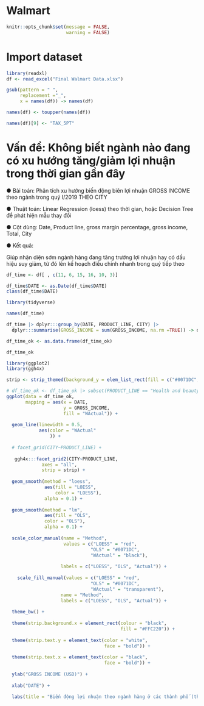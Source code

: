 # Walmart

```r
knitr::opts_chunk$set(message = FALSE,  
                      warning = FALSE)   
```

# Import dataset

```r
library(readxl)
df <- read_excel("Final Walmart Data.xlsx")

gsub(pattern = " ",
     replacement ="_",
     x = names(df)) -> names(df)

names(df) <- toupper(names(df))

names(df)[9] <- "TAX_5PT"
```

# Vấn đề: Không biết ngành nào đang có xu hướng tăng/giảm lợi nhuận trong thời gian gần đây

● Bài toán: Phân tích xu hướng biến động biên lợi nhuận GROSS INCOME theo ngành trong quý I/2019 THEO CITY

● Thuật toán: Linear Regression (loess) theo thời gian, hoặc Decision Tree để phát hiện mẫu thay đổi

● Cột dùng: Date, Product line, gross margin percentage, gross income, Total, City

● Kết quả:

Giúp nhận diện sớm ngành hàng đang tăng trưởng lợi nhuận hay có dấu hiệu suy giảm, từ đó lên kế hoạch điều chỉnh nhanh trong quý tiếp theo

```r
df_time <- df[ , c(11, 6, 15, 16, 10, 3)]
```

```r
df_time$DATE <- as.Date(df_time$DATE)
class(df_time$DATE)
```

```r
library(tidyverse)

names(df_time)

df_time |> dplyr:::group_by(DATE, PRODUCT_LINE, CITY) |> 
  dplyr:::summarise(GROSS_INCOME = sum(GROSS_INCOME, na.rm =TRUE)) -> df_time_ok

df_time_ok <- as.data.frame(df_time_ok)

df_time_ok
```

```r
library(ggplot2)
library(ggh4x)

strip <- strip_themed(background_y = elem_list_rect(fill = c("#0071DC", "#0071DC", "#0071DC")))

# df_time_ok <- df_time_ok |> subset(PRODUCT_LINE == "Health and beauty")
ggplot(data = df_time_ok,
       mapping = aes(x = DATE,
                     y = GROSS_INCOME,
                     fill = "WActual")) +
  
  geom_line(linewidth = 0.5,
            aes(color = "WActual"
                )) +
  
  # facet_grid(CITY~PRODUCT_LINE) +
  
   ggh4x:::facet_grid2(CITY~PRODUCT_LINE,
             axes = "all",
             strip = strip) +
  
  geom_smooth(method = "loess",
              aes(fill = "LOESS",
                  color = "LOESS"),
              alpha = 0.1) +
  
  geom_smooth(method = "lm",
              aes(fill = "OLS",
              color = "OLS"),
              alpha = 0.1) +
  
  scale_color_manual(name = "Method",
                     values = c("LOESS" = "red",
                               "OLS" = "#0071DC",
                               "WActual" = "black"),
                    
                    labels = c("LOESS", "OLS", "Actual")) +
  
    scale_fill_manual(values = c("LOESS" = "red",
                               "OLS" = "#0071DC",
                               "WActual" = "transparent"),
                    name = "Method",
                    labels = c("LOESS", "OLS", "Actual")) +
  
  theme_bw() +
  
  theme(strip.background.x = element_rect(colour = "black",
                                          fill = "#FFC220")) +
  
  theme(strip.text.y = element_text(color = "white",
                                    face = "bold")) +
  
  theme(strip.text.x = element_text(color = "black",
                                    face = "bold")) +
  
  ylab("GROSS INCOME (USD)") +
  
  xlab("DATE") +
  
  labs(title = "Biến động lợi nhuận theo ngành hàng ở các thành phố (tháng 1-3/2019)")

```
